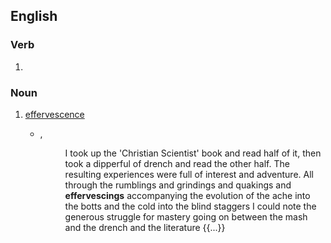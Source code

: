 ==English==

===Verb===
{{head|en|verb form}}

# {{present participle of|en|effervesce|nocat=1}}

===Noun===
{{en-noun}}

# [[effervescence]]
#* {{w|Mark Twain}}, ''{{w|Christian Science and the Book of Mrs. Eddy}}''
#*: I took up the 'Christian Scientist' book and read half of it, then took a dipperful of drench and read the other half. The resulting experiences were full of interest and adventure. All through the rumblings and grindings and quakings and '''effervescings''' accompanying the evolution of the ache into the botts and the cold into the blind staggers I could note the generous struggle for mastery going on between the mash and the drench and the literature {{...}}